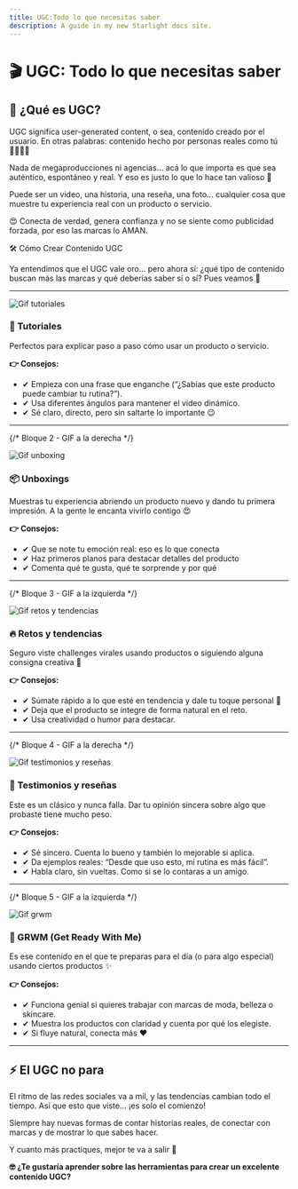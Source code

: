 ```yaml
---
title: UGC:Todo lo que necesitas saber
description: A guide in my new Starlight docs site.
---
```


# 🎬 UGC: Todo lo que necesitas saber

## 🤳 ¿Qué es UGC?

UGC significa user-generated content, o sea, contenido creado por el usuario. En otras palabras: contenido hecho por personas reales como tú 💁‍♀️💁‍♂️

Nada de megaproducciones ni agencias... acá lo que importa es que sea auténtico, espontáneo y real. Y eso es justo lo que lo hace tan valioso 💎 

Puede ser un video, una historia, una reseña, una foto… cualquier cosa que muestre tu experiencia real con un producto o servicio.

😍 Conecta de verdad, genera confianza y no se siente como publicidad forzada, por eso las marcas lo AMAN.

🛠️ Cómo Crear Contenido UGC

Ya entendimos que el UGC vale oro… pero ahora sí: ¿qué tipo de contenido buscan más las marcas y qué deberías saber sí o sí? Pues veamos 👀

---

<div
  style={{
    display: 'flex',
    flexWrap: 'wrap',
    alignItems: 'flex-start',
    gap: '20px',
    flexDirection: 'row',
  }}
>
  <img
    src="/images/gif-tutoriales.gif"
    alt="Gif tutoriales"
    style={{
      width: '150px',
      flexShrink: 0,
      borderRadius: '8px',
    }}
  />
  <div style={{ flex: 1, minWidth: '250px' }}>
    <h3>🎥 Tutoriales</h3>
    <p>Perfectos para explicar paso a paso cómo usar un producto o servicio.</p>
    <p><strong>👉 Consejos:</strong></p>
    <ul>
      <li>✔ Empieza con una frase que enganche (“¿Sabías que este producto puede cambiar tu rutina?”).</li>
      <li>✔ Usa diferentes ángulos para mantener el video dinámico.</li>
      <li>✔ Sé claro, directo, pero sin saltarte lo importante 😉</li>
    </ul>
  </div>
</div>

---

{/* Bloque 2 - GIF a la derecha */}
<div
  style={{
    display: 'flex',
    flexWrap: 'wrap',
    alignItems: 'flex-start',
    gap: '20px',
    flexDirection: 'row-reverse',
    marginTop: '40px',
  }}
>
  <img
    src="/images/gif-unboxing.gif"
    alt="Gif unboxing"
    style={{
      width: '150px',
      flexShrink: 0,
      borderRadius: '8px',
    }}
  />
  <div style={{ flex: 1, minWidth: '250px' }}>
    <h3>📦 Unboxings</h3>
    <p>
      Muestras tu experiencia abriendo un producto nuevo y dando tu primera impresión.
      A la gente le encanta vivirlo contigo 😍
    </p>
    <p><strong>👉 Consejos:</strong></p>
    <ul>
      <li>✔ Que se note tu emoción real: eso es lo que conecta</li>
      <li>✔ Haz primeros planos para destacar detalles del producto</li>
      <li>✔ Comenta qué te gusta, qué te sorprende y por qué</li>
    </ul>
  </div>
</div>

---

{/* Bloque 3 - GIF a la izquierda */}
<div
  style={{
    display: 'flex',
    flexWrap: 'wrap',
    alignItems: 'flex-start',
    gap: '20px',
    flexDirection: 'row',
    marginTop: '40px',
  }}
>
  <img
    src="/images/gif-retos-y-tendencias.gif"
    alt="Gif retos y tendencias"
    style={{
      width: '150px',
      flexShrink: 0,
      borderRadius: '8px',
    }}
  />
  <div style={{ flex: 1, minWidth: '250px' }}>
    <h3>🔥 Retos y tendencias</h3>
    <p>
      Seguro viste challenges virales usando productos o siguiendo alguna consigna creativa 👀
    </p>
    <p><strong>👉 Consejos:</strong></p>
    <ul>
      <li>✔ Súmate rápido a lo que esté en tendencia y dale tu toque personal 🙌</li>
      <li>✔ Deja que el producto se integre de forma natural en el reto.</li>
      <li>✔ Usa creatividad o humor para destacar.</li>
    </ul>
  </div>
</div>

---

{/* Bloque 4 - GIF a la derecha */}
<div
  style={{
    display: 'flex',
    flexWrap: 'wrap',
    alignItems: 'flex-start',
    gap: '20px',
    flexDirection: 'row-reverse',
    marginTop: '40px',
  }}
>
  <img
    src="/images/gif-testimonios-reseñas.gif"
    alt="Gif testimonios y reseñas"
    style={{
      width: '150px',
      flexShrink: 0,
      borderRadius: '8px',
    }}
  />
  <div style={{ flex: 1, minWidth: '250px' }}>
    <h3>💬 Testimonios y reseñas</h3>
    <p>
      Este es un clásico y nunca falla. Dar tu opinión sincera sobre algo que probaste tiene mucho peso.
    </p>
    <p><strong>👉 Consejos:</strong></p>
    <ul>
      <li>✔ Sé sincero. Cuenta lo bueno y también lo mejorable si aplica.</li>
      <li>✔ Da ejemplos reales: “Desde que uso esto, mi rutina es más fácil”.</li>
      <li>✔ Habla claro, sin vueltas. Como si se lo contaras a un amigo.</li>
    </ul>
  </div>
</div>

---

{/* Bloque 5 - GIF a la izquierda */}
<div
  style={{
    display: 'flex',
    flexWrap: 'wrap',
    alignItems: 'flex-start',
    gap: '20px',
    flexDirection: 'row',
    marginTop: '40px',
  }}
>
  <img
    src="/images/gif-grwm.gif"
    alt="Gif grwm"
    style={{
      width: '150px',
      flexShrink: 0,
      borderRadius: '8px',
    }}
  />
  <div style={{ flex: 1, minWidth: '250px' }}>
    <h3>💄 GRWM (Get Ready With Me)</h3>
    <p>
      Es ese contenido en el que te preparas para el día (o para algo especial) usando ciertos productos ✨
    </p>
    <p><strong>👉 Consejos:</strong></p>
    <ul>
      <li>✔ Funciona genial si quieres trabajar con marcas de moda, belleza o skincare.</li>
      <li>✔ Muestra los productos con claridad y cuenta por qué los elegiste.</li>
      <li>✔ Si fluye natural, conecta más ❤️</li>
    </ul>
  </div>
</div>

---

## ⚡ El UGC no para

El ritmo de las redes sociales va a mil, y las tendencias cambian todo el tiempo. Así que esto que viste… ¡es solo el comienzo!

Siempre hay nuevas formas de contar historias reales, de conectar con marcas y de mostrar lo que sabes hacer.

Y cuanto más practiques, mejor te va a salir 💪


**🤓 ¿Te gustaría aprender sobre las herramientas para crear un excelente contenido UGC?**

